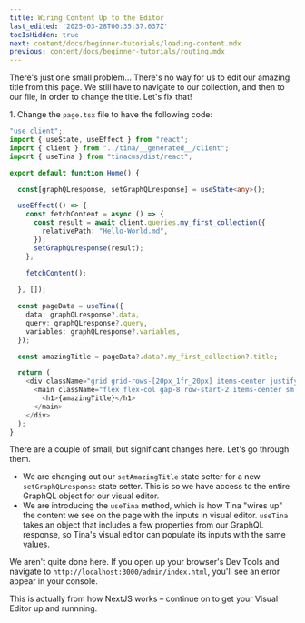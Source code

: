 ```yaml
---
title: Wiring Content Up to the Editor
last_edited: '2025-03-28T00:35:37.637Z'
tocIsHidden: true
next: content/docs/beginner-tutorials/loading-content.mdx
previous: content/docs/beginner-tutorials/routing.mdx
---
```


There's just one small problem... There's no way for us to edit our amazing title from this page. We still have to navigate to our collection, and then to our file, in order to change the title. Let's fix that!

1\. Change the `page.tsx` file to have the following code:

```typescript
"use client";
import { useState, useEffect } from "react";
import { client } from "../tina/__generated__/client";
import { useTina } from "tinacms/dist/react";

export default function Home() {

  const[graphQLresponse, setGraphQLresponse] = useState<any>();

  useEffect(() => {
    const fetchContent = async () => {
      const result = await client.queries.my_first_collection({
        relativePath: "Hello-World.md",
      });
      setGraphQLresponse(result);
    };

    fetchContent();
    
  }, []);

  const pageData = useTina({
    data: graphQLresponse?.data,
    query: graphQLresponse?.query,
    variables: graphQLresponse?.variables,
  });

  const amazingTitle = pageData?.data?.my_first_collection?.title;

  return (
    <div className="grid grid-rows-[20px_1fr_20px] items-center justify-items-center min-h-screen p-8 pb-20 gap-16 sm:p-20 font-[family-name:var(--font-geist-sans)]">
      <main className="flex flex-col gap-8 row-start-2 items-center sm:items-start">
        <h1>{amazingTitle}</h1>
      </main>
    </div>
  );
}
```

There are a couple of small, but significant changes here. Let's go through them.

* We are changing out our `setAmazingTitle` state setter for a new `setGraphQLresponse` state setter. This is so we have access to the entire GraphQL object for our visual editor.
* We are introducing the `useTina` method, which is how Tina "wires up" the content we see on the page with the inputs in visual editor. `useTina` takes an object that includes a few properties from our GraphQL response, so Tina's visual editor can populate its inputs with the same values.

We aren't quite done here. If you open up your browser's Dev Tools and navigate to `http://localhost:3000/admin/index.html`, you'll see an error appear in your console.

This is actually from how NextJS works – continue on to get your Visual Editor up and runnning.
